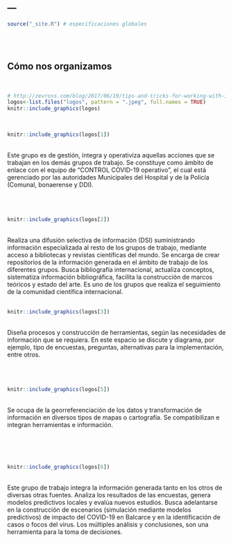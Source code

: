 ---
---

```r
source("_site.R") # especificaciones globales
```

<br><br>

## Cómo nos organizamos
<br>
```r
# http://zevross.com/blog/2017/06/19/tips-and-tricks-for-working-with-images-and-figures-in-r-markdown-documents/
logos<-list.files("logos", pattern = ".jpeg", full.names = TRUE)
knitr::include_graphics(logos)
```

<br>
```r
knitr::include_graphics(logos[1])
```
<br>
Este grupo es de gestión, integra y operativiza aquellas acciones que se trabajan en los demás grupos de trabajo. Se constituye como ámbito de enlace con el equipo de “CONTROL COVID-19 operativo”, el cual está gerenciado por las autoridades Municipales del Hospital y de la Policía (Comunal, bonaerense y DDI). 
<br>
<br>
<br>
<br>

```r
knitr::include_graphics(logos[2])
```
<br>
Realiza una difusión selectiva de información (DSI) suministrando información especializada al resto de los grupos de trabajo, mediante acceso a bibliotecas y revistas científicas del mundo. 
Se encarga de crear repositorios de la información generada en el ámbito de trabajo de los diferentes grupos.
Busca bibliografía internacional, actualiza conceptos, sistematiza información bibliográfica, facilita la construcción de marcos teóricos y estado del arte. Es uno de los grupos que realiza el seguimiento de la comunidad científica internacional.
<br>
<br>



```r
knitr::include_graphics(logos[3])
```
<br>
Diseña procesos y construcción de herramientas, según las necesidades de información que se requiera. En este espacio se discute y diagrama, por ejemplo, tipo de encuestas, preguntas, alternativas para la implementación, entre otros.
<br>
<br>
<br>
<br>


```r
knitr::include_graphics(logos[5])
```
<br>
Se ocupa de la georreferenciación de los datos y transformación de información en diversos tipos de mapas o cartografía. Se compatibilizan e integran herramientas e información.
<br>
<br>
<br>
<br>
<br>
                  

```r
knitr::include_graphics(logos[6])
```
<br>
Este grupo de trabajo integra la información generada tanto en los otros de diversas otras fuentes.
Analiza los resultados de las encuestas, genera modelos predictivos locales y evalúa nuevos estudios. 
Busca adelantarse en la construcción de escenarios (simulación mediante modelos predictivos) de impacto del COVID-19 en Balcarce y en la identificación de casos o focos del virus.
Los múltiples análisis y conclusiones, son una herramienta para la toma de decisiones.
